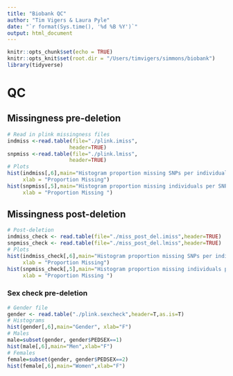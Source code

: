 ```yaml
---
title: "Biobank QC"
author: "Tim Vigers & Laura Pyle"
date: "`r format(Sys.time(), '%d %B %Y')`"
output: html_document
---
```


```r
knitr::opts_chunk$set(echo = TRUE)
knitr::opts_knit$set(root.dir = "/Users/timvigers/simmons/biobank")
library(tidyverse)
```

# QC

## Missingness pre-deletion

```r
# Read in plink missingness files
indmiss <-read.table(file="./plink.imiss",
                    header=TRUE)
snpmiss <-read.table(file="./plink.lmiss",
                    header=TRUE)
# Plots 
hist(indmiss[,6],main="Histogram proportion missing SNPs per individual",
     xlab = "Proportion Missing")
hist(snpmiss[,5],main="Histogram proportion missing individuals per SNP",
     xlab = "Proportion Missing ") 
```

## Missingness post-deletion

```r
# Post-deletion
indmiss_check <- read.table(file="./miss_post_del.imiss",header=TRUE)
snpmiss_check <- read.table(file="./miss_post_del.lmiss",header=TRUE)
# Plots
hist(indmiss_check[,6],main="Histogram proportion missing SNPs per individual",
     xlab = "Proportion Missing")
hist(snpmiss_check[,5],main="Histogram proportion missing individuals per SNP",
     xlab = "Proportion Missing ") 
```

### Sex check pre-deletion

```r
# Gender file
gender <- read.table("./plink.sexcheck",header=T,as.is=T)
# Histograms
hist(gender[,6],main="Gender", xlab="F")
# Males
male=subset(gender, gender$PEDSEX==1)
hist(male[,6],main="Men",xlab="F")
# Females
female=subset(gender, gender$PEDSEX==2)
hist(female[,6],main="Women",xlab="F")
```

<!-- ### Sex check post-deletion -->

<!-- ```{bash plink sex check post,eval=FALSE,results = 'hide'} -->
<!-- # Remove subjects with problematic X chromosome homozygosity -->
<!-- grep "PROBLEM" plink.sexcheck| awk '{print$1,$2}'> sex_discrepancy.txt -->
<!-- plink --bfile Simmons_combined_2 --remove sex_discrepancy.txt --make-bed --out Simmons_combined_3 -->
<!-- # Check sex discrepancy again -->
<!-- plink --bfile Simmons_combined_3 --check-sex --out sex_post_del -->
<!-- ``` -->

<!-- ```{r r sex check post, echo=FALSE} -->
<!-- # Gender file -->
<!-- gender <- read.table("./sex_post_del.sexcheck", -->
<!--                      header=T,as.is=T) -->
<!-- # Histograms -->
<!-- hist(gender[,6],main="Gender", xlab="F") -->
<!-- # Males -->
<!-- male=subset(gender, gender$PEDSEX==1) -->
<!-- hist(male[,6],main="Men",xlab="F") -->
<!-- # Females -->
<!-- female=subset(gender, gender$PEDSEX==2) -->
<!-- hist(female[,6],main="Women",xlab="F") -->
<!-- ``` -->

<!-- ### MAF check pre-deletion -->

<!-- ```{bash plink maf check pre,eval=FALSE,results = 'hide'}  -->
<!-- # Select autosomal SNPs only (i.e., from chromosomes 1 to 22). -->
<!-- awk '{ if ($1 >= 1 && $1 <= 22) print $2 }' Simmons_combined_3.bim > snp_1_22.txt -->
<!-- plink --bfile Simmons_combined_3 --extract snp_1_22.txt --make-bed --out Simmons_combined_4 -->
<!-- # Check minor allele frequency -->
<!-- plink --bfile Simmons_combined_4 --freq --out MAF_check -->
<!-- ``` -->

<!-- ```{r r maf check pre, echo=FALSE} -->
<!-- # MAF file -->
<!-- maf_freq <- read.table("./MAF_check.frq", header =TRUE, as.is=T) -->
<!-- hist(maf_freq[,5],main = "MAF distribution", xlab = "MAF") -->
<!-- ``` -->

<!-- ### MAF check post-deletion -->

<!-- ```{bash plink maf check post,eval=FALSE,results = 'hide'} -->
<!-- # Remove those with MAF < 0.05 -->
<!-- plink --bfile Simmons_combined_4 --maf 0.05 --make-bed --out Simmons_combined_5 -->
<!-- # Check minor allele frequency again -->
<!-- plink --bfile Simmons_combined_5 --freq --out MAF_check_post -->
<!-- ``` -->

<!-- ```{r r maf check post, echo=FALSE} -->
<!-- # MAF file -->
<!-- maf_freq <- read.table("./MAF_check_post.frq", header =TRUE, as.is=T) -->
<!-- hist(maf_freq[,5],main = "MAF distribution", xlab = "MAF") -->
<!-- ``` -->

<!-- ### Hardy-Weinberg equilibrium pre-deletion -->

<!-- ```{bash plink hw check pre,eval=FALSE,results = 'hide'} -->
<!-- plink --bfile Simmons_combined_5 --hardy -->
<!-- # Select SNPs with HWE p-value below 0.00001 -->
<!-- awk '{ if ($9 <0.00001) print $0 }' plink.hwe>plinkzoomhwe.hwe -->
<!-- ``` -->

<!-- ```{r r hw check pre, echo=FALSE} -->
<!-- hwe<-read.table (file="./plink.hwe", header=TRUE) -->
<!-- hist(hwe[,9],main="Histogram HWE") -->
<!-- # Zoomed in -->
<!-- hwe_zoom<-read.table (file="./plinkzoomhwe.hwe", header=TRUE) -->
<!-- hist(hwe_zoom[,9],main="Histogram HWE: strongly deviating SNPs only") -->
<!-- ``` -->

<!-- ### Hardy-Weinberg equilibrium post-deletion -->

<!-- ```{bash plink hw check post,eval=FALSE,results = 'hide'} -->
<!-- # Filter for controls -->
<!-- plink --bfile Simmons_combined_5 --hwe 1e-6 --make-bed --out Simmons_combined_6 -->
<!-- # Filter for cases -->
<!-- plink --bfile Simmons_combined_6 --hwe 1e-12 --hwe-all --make-bed --out Simmons_combined_6 -->
<!-- # Check again -->
<!-- plink --bfile Simmons_combined_6 --hardy --out post_del -->
<!-- # Select SNPs with HWE p-value below 0.00001 -->
<!-- awk '{ if ($9 <0.00001) print $0 }' post_del.hwe>post_del_zoom.hwe -->
<!-- ``` -->

<!-- ```{r r hw check post, echo=FALSE} -->
<!-- hwe<-read.table (file="./post_del.hwe", header=TRUE) -->
<!-- hist(hwe[,9],main="Histogram HWE") -->
<!-- # Zoomed in -->
<!-- hwe_zoom<-read.table (file="./post_del_zoom.hwe", header=TRUE) -->
<!-- hist(hwe_zoom[,9],main="Histogram HWE: strongly deviating SNPs only") -->
<!-- ``` -->

<!-- ### Heterozygosity pre-deletion -->

<!-- ```{bash plink heterozyg check pre,eval=FALSE,results = 'hide'} -->
<!-- plink --bfile Simmons_combined_6 --exclude inversion.txt --range --indep-pairwise 50 5 0.2 --out indepSNP -->
<!-- plink --bfile Simmons_combined_6 --extract indepSNP.prune.in --het --out R_check -->
<!-- ``` -->

<!-- ```{r r heterozyg check pre, echo=FALSE} -->
<!-- het <- read.table("./R_check.het", head=TRUE) -->
<!-- het$HET_RATE = (het$"N.NM." - het$"O.HOM.")/het$"N.NM." -->
<!-- hist(het$HET_RATE, xlab="Heterozygosity Rate", ylab="Frequency", main= "Heterozygosity Rate") -->
<!-- # List individuals more than 3 SD from the rate mean -->
<!-- het$HET_RATE = (het$"N.NM." - het$"O.HOM.")/het$"N.NM." -->
<!-- het_fail = subset(het, (het$HET_RATE < mean(het$HET_RATE)-3*sd(het$HET_RATE)) | (het$HET_RATE > mean(het$HET_RATE)+3*sd(het$HET_RATE))); -->
<!-- het_fail$HET_DST = (het_fail$HET_RATE-mean(het$HET_RATE))/sd(het$HET_RATE); -->
<!-- write.table(het_fail, "fail-het-qc.txt", row.names=FALSE) -->
<!-- ``` -->

<!-- ### Heterozygosity post-deletion -->

<!-- ```{bash plink heterozyg check post,eval=FALSE,results = 'hide'} -->
<!-- sed 's/"// g' fail-het-qc.txt | awk '{print$1, $2}'> het_fail_ind.txt -->
<!-- # Remove heterozygosity rate outliers. -->
<!-- plink --bfile Simmons_combined_6 --remove het_fail_ind.txt --make-bed --out Simmons_passed_qc -->
<!-- plink --bfile Simmons_passed_qc --extract indepSNP.prune.in --het --out R_check_post -->
<!-- ``` -->

<!-- ```{r r heterozyg check post, echo=FALSE} -->
<!-- het <- read.table("./R_check_post.het", head=TRUE) -->
<!-- het$HET_RATE = (het$"N.NM." - het$"O.HOM.")/het$"N.NM." -->
<!-- hist(het$HET_RATE, xlab="Heterozygosity Rate", ylab="Frequency", main= "Heterozygosity Rate") -->
<!-- ``` -->

<!-- ### Relatedness -->

<!-- ```{bash plink related check pre,eval=FALSE,results = 'hide'} -->
<!-- plink --bfile Simmons_passed_qc --genome --min 0.05 -->
<!-- ``` -->

<!-- ```{r r related check pre, echo=FALSE} -->
<!-- relatedness = read.table("./plink.genome", header=T) -->
<!-- par(pch=16, cex=1) -->
<!-- with(relatedness,plot(Z0,Z1, xlim=c(0,1), ylim=c(0,1), type="n")) -->
<!-- with(subset(relatedness,RT=="UN") , points(Z0,Z1,col=3)) -->
<!-- legend(1,1, xjust=1, yjust=1, legend=levels(relatedness$RT), pch=16, col=c(3)) -->
<!-- hist(relatedness[,10],main="Histogram relatedness", xlab= "Pihat")  -->
<!-- ``` -->